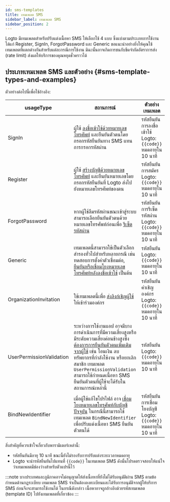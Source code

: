 ```yaml
---
id: sms-templates
title: เทมเพลต SMS
sidebar_label: เทมเพลต SMS
sidebar_position: 2
---
```


Logto มีเทมเพลตสำหรับปรับแต่งเนื้อหา SMS ให้เลือกใช้ 4 แบบ ซึ่งแบ่งตามประเภทการใช้งาน ได้แก่ Register, SignIn, ForgotPassword และ Generic ขอแนะนำอย่างยิ่งให้คุณใช้เทมเพลตที่แตกต่างกันสำหรับแต่ละกรณีการใช้งาน มิฉะนั้นอาจเกิดการชนกับขีดจำกัดอัตราการส่ง (rate limit) ส่งผลให้บริการของคุณหยุดชั่วคราวได้

## ประเภทเทมเพลต SMS และตัวอย่าง \{#sms-template-types-and-examples}

ตัวอย่างต่อไปนี้เพื่อใช้อ้างอิง:

| usageType                | สถานการณ์                                                                                                                                                                                                                                                                                                                                                                                                                       | ตัวอย่างเทมเพลต                                                 |
| ------------------------ | ------------------------------------------------------------------------------------------------------------------------------------------------------------------------------------------------------------------------------------------------------------------------------------------------------------------------------------------------------------------------------------------------------------------------------- | --------------------------------------------------------------- |
| SignIn                   | ผู้ใช้ [ลงชื่อเข้าใช้ด้วยหมายเลขโทรศัพท์](/end-user-flows/sign-up-and-sign-in/sign-in) และยืนยันตัวตนโดยกรอกรหัสยืนยันทาง SMS แทนการกรอกรหัสผ่าน                                                                                                                                                                                                                                                                                | รหัสยืนยันการลงชื่อเข้าใช้ Logto: `{{code}}` หมดอายุใน 10 นาที  |
| Register                 | ผู้ใช้ [สร้างบัญชีด้วยหมายเลขโทรศัพท์](/end-user-flows/sign-up-and-sign-in/sign-up) และยืนยันหมายเลขโดยกรอกรหัสยืนยันที่ Logto ส่งไปยังหมายเลขโทรศัพท์ของตน                                                                                                                                                                                                                                                                     | รหัสยืนยันการสมัคร Logto: `{{code}}` หมดอายุใน 10 นาที          |
| ForgotPassword           | หากผู้ใช้ลืมรหัสผ่านขณะเข้าสู่ระบบ สามารถเลือกยืนยันตัวตนด้วยหมายเลขโทรศัพท์ก่อนเพื่อ [รีเซ็ตรหัสผ่าน](/end-user-flows/sign-up-and-sign-in/reset-password)                                                                                                                                                                                                                                                                      | รหัสยืนยันการรีเซ็ตรหัสผ่าน Logto: `{{code}}` หมดอายุใน 10 นาที |
| Generic                  | เทมเพลตนี้สามารถใช้เป็นตัวเลือกสำรองทั่วไปสำหรับหลายกรณี เช่น ทดสอบการตั้งค่าตัวเชื่อมต่อ, [ยืนยันหรือเชื่อมโยงหมายเลขโทรศัพท์หลังลงชื่อเข้าใช้](/end-user-flows/account-settings/by-management-api#email-and-phone-number-verification) เป็นต้น                                                                                                                                                                                | รหัสยืนยัน Logto: `{{code}}` หมดอายุใน 10 นาที                  |
| OrganizationInvitation   | ใช้เทมเพลตนี้เพื่อ [ส่งลิงก์เชิญผู้ใช้](/end-user-flows/organization-experience/invite-organization-members#configure-your-email-connector) ให้เข้าร่วมองค์กร                                                                                                                                                                                                                                                                   | รหัสยืนยันคำเชิญองค์กร Logto: `{{code}}` หมดอายุใน 10 นาที      |
| UserPermissionValidation | ระหว่างการใช้งานแอป อาจมีบางการดำเนินการที่มีความเสี่ยงสูงหรือมีระดับความเสี่ยงค่อนข้างสูงซึ่ง [ต้องการการยืนยันตัวตนเพิ่มเติมจากผู้ใช้](/end-user-flows/account-settings/by-account-api#verify-by-sending-a-verification-code-to-the-users-email-or-phone) เช่น โอนเงิน ลบทรัพยากรที่กำลังใช้งาน หรือยกเลิกสมาชิก เทมเพลต `UserPermissionValidation` สามารถใช้กำหนดเนื้อหา SMS ยืนยันตัวตนที่ผู้ใช้จะได้รับในสถานการณ์เหล่านี้ | รหัสยืนยัน Logto: `{{code}}` หมดอายุใน 10 นาที                  |
| BindNewIdentifier        | เมื่อผู้ใช้แก้ไขโปรไฟล์ อาจ [เชื่อมโยงหมายเลขโทรศัพท์กับบัญชีปัจจุบัน](/end-user-flows/account-settings/by-account-api#manage-phone) ในกรณีนี้สามารถใช้เทมเพลต `BindNewIdentifier` เพื่อปรับแต่งเนื้อหา SMS ยืนยันตัวตนได้                                                                                                                                                                                                      | รหัสยืนยันการเชื่อมโยงบัญชี Logto: `{{code}}` หมดอายุใน 10 นาที |

สิ่งสำคัญที่ควรเข้าใจเกี่ยวกับพารามิเตอร์เหล่านี้:

- รหัสยืนยันมีอายุ 10 นาที ขณะนี้ยังไม่รองรับการปรับแต่งระยะเวลาหมดอายุ
- Logto จะนำรหัสยืนยันไปแทนที่ `{{code}}` ในเทมเพลต SMS ดังนั้นโปรดตรวจสอบให้แน่ใจว่าเทมเพลตมีช่องว่างสำหรับตัวแปรนี้ไว้

:::note
บางประเทศและภูมิภาคอาจไม่อนุญาตให้ส่งเนื้อหาที่ยังไม่ได้รับอนุมัติผ่าน SMS ตามข้อกำหนดด้านกฎระเบียบ เทมเพลต SMS จำเป็นต้องลงทะเบียนและได้รับการอนุมัติจากผู้ให้บริการ SMS ก่อนจึงจะสามารถใช้งานได้ ในกรณีดังกล่าว เนื้อหาอาจถูกอ้างอิงด้วยรหัสเทมเพลต (template ID) ไปยังเทมเพลตที่เกี่ยวข้อง
:::
